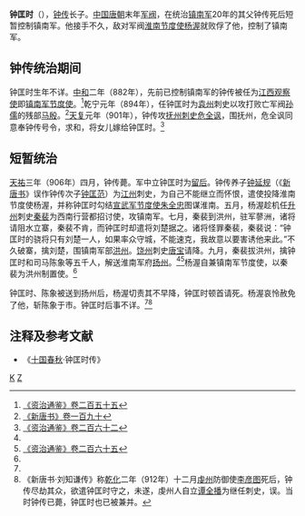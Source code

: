 '''钟匡时'''（{{bd|9世纪||10世纪|catIdx=Z}}），[[钟传|钟传]]长子。[[中国|中国]][[唐朝|唐朝]]末年[[军阀|军阀]]，在统治[[镇南军|镇南军]]20年的其父钟传死后短暂控制镇南军。他接手不久，敌对军阀[[淮南节度使|淮南节度使]][[杨渥|杨渥]]就败俘了他，控制了镇南军。

== 钟传统治期间 ==
钟匡时生年不详。[[中和_(唐朝)|中和]]二年（882年），先前已控制镇南军的钟传被任为[[江西观察使|江西观察使]]即[[镇南军节度使|镇南军节度使]]。<ref>[[:s:資治通鑑/卷255|《资治通鉴》卷二百五十五]]</ref>乾宁元年（894年），任钟匡时为[[袁州|袁州]]刺史以攻打败亡军阀[[孙儒|孙儒]]的残部[[马殷|马殷]]。<ref name=NBT190>[[:s:新唐書/卷190|《新唐书》卷一百九十]]</ref>[[天复_(唐朝)|天复]]元年（901年），钟传攻[[抚州|抚州]][[刺史|刺史]][[危全讽|危全讽]]，围抚州，危全讽同意奉钟传号令，求和，将女儿嫁给钟匡时。<ref>[[:s:資治通鑑/卷262|《资治通鉴》卷二百六十二]]</ref>

== 短暂统治 ==
[[天祐_(唐朝)|天祐]]三年（906年）四月，钟传薨。军中立钟匡时为[[留后|留后]]。钟传养子[[钟延规|钟延规]]（《[[新唐书|新唐书]]》误作钟传次子[[钟匡范|钟匡范]]）为[[江州|江州]]刺史，为自己不能继立而怀恨，遣使投降淮南节度使杨渥，并称钟匡时勾结[[宣武军节度使|宣武军节度使]][[朱全忠|朱全忠]]图谋淮南。五月，杨渥趁机任[[升州|升州]]刺史[[秦裴|秦裴]]为西南行营都招讨使，攻镇南军。七月，秦裴到洪州，驻军蓼洲，诸将请阻水立寨，秦裴不肯，而钟匡时却遣将刘楚据之。诸将怪罪秦裴，秦裴说：“钟匡时的骁将只有刘楚一人，如果率众守城，不能速克，我故意以要害诱他来此。”不久破寨，擒刘楚，围镇南军部[[洪州_(隋朝)|洪州]]。[[饶州_(隋朝)|饶州]]刺史[[唐宝|唐宝]]请降。九月，秦裴拔洪州，擒钟匡时和司马陈象等五千人，解送淮南军府[[扬州|扬州]]。<ref name=NBT190/><ref name=ZZTJ265>[[:s:資治通鑑/卷265|《资治通鉴》卷二百六十五]]</ref>杨渥自兼镇南军节度使，以秦裴为洪州制置使。<ref name=ZZTJ265/>

钟匡时、陈象被送到扬州后，杨渥切责其不早降，钟匡时顿首请死。杨渥哀怜赦免了他，斩陈象于市。钟匡时后事不详。<ref name=NBT190/><ref>《新唐书·刘知谦传》称[[乾化|乾化]]二年（912年）十二月[[虔州|虔州]]防御使[[李彦图|李彦图]]死后，钟传尽劫其众，欲遣钟匡时守之，未遂，虔州人自立[[谭全播|谭全播]]为继任刺史，误。当时钟传已薨，钟匡时也已被兼并。</ref>

== 注释及参考文献 ==
{{reflist}}
*《[[十国春秋|十国春秋]]·钟匡时传》

[[Category:鍾姓|K]]
[[Category:镇南节度使|Z]]